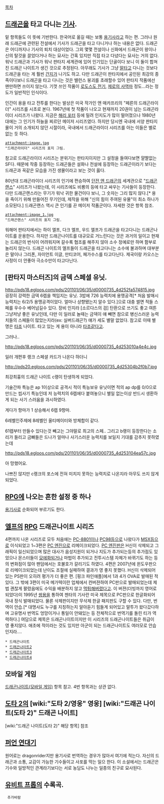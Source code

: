 [[목차]]

== [[드래곤]]을 타고 다니는 [[기사]]. ==
밑 항목들도 이 뜻에 기반한다. 한국어로 옮길 때는 보통 [[용기사]]라고 하는 편. 그러나 원래 드래곤에 관련된 전설에서 기사가 드래곤을 타고 다니거나 하는 내용은 없다. 드래곤은 어디까지나 기사의 퇴치 대상이었다. 그외 몇몇 전설이나 신화에서 드래곤이 왕이나 신의 탈것을 끌었다거나 하는 묘사는 간혹 있지만 직접 타고 다녔다는 묘사는 거의 없다. 워낙 드래곤과 기사가 워낙 판타지 세계관에 있어 인기있는 단골이다 보니 이 둘이 합쳐진 드래곤 나이트가 생긴 것으로 추정된다. 아무래도 기사가 그냥 [[말]]타고 다니는 것보다 드래곤을 타는 게 훨씬 [[간지]]가 나기도 하고. 다만 드래곤이 판타지에서 공인된 최강의 종족이다보니 드래곤을 타고 다니는 것은 밸런스 붕괴를 초래할수 있어 판타지 작품에선 왠만하면 쓰이지 않는다. 기껏 쓰인 작품이 [[로도스도 전기]], [[제로의 사역마]] 정도...라는 정도가 일반적인 인식이다. 


인간이 용을 타고 전투를 한다는 발상은 미국 작가인 앤 매카프리의 "페른의 드래곤라이더" 시리즈를 시초로 본다. 1967년에 첫 작품이 나오고 현재까지 20권이 넘는 드래곤라이더 시리즈가 나왔다. 지금은 [[해리 포터]] 등에 밀려 인지도가 많이 떨어졌으나 1980년대에는 그 인기가 하늘을 찌르던 메이저 시리즈였다. 하지만 당시엔 국내에 서양 판타지물이 거의 소개되지 않던 시절이라, 국내에서 드래곤라이더 시리즈를 아는 이들은 별로 없는 듯 하다.
 attachment:image.jpg
 "드래곤라이더" 시리즈의 표지 그림.

참고로 드래곤라이더 시리즈는 분위기는 판타지이지만 그 설정을 들여다보면 얄짤없는 SF다. 때문에 작중 등장하는 드래곤들은 설화나 전설에 등장하는 드래곤이라기 보다는 드래곤과 꼭같은 모습을 가진 생물이라고 보는 것이 옳다.

80년대 드래곤라이더 시리즈의 인기에 편승하여 [[던전 앤 드래곤]]의 세계관으로 "[[드래곤랜스]]" 시리즈가 나왔는데, 이 시리즈에도 비룡의 등에 타고 싸우는 기사들이 등장한다. 다만 드래곤랜스라는 무기가 워낙 귀한 물건이다 보니, 그 숫자는 그리 많지 않다.[* 용을 죽이기 위해 만들어진 무기인데, 제작을 위해 "신의 힘이 주여된 유물"이 최소 하나가 소모된다.] 드래곤랜스 역시 큰 인기를 끈 메이저 작품군이다. 자세한 것은 항목 참조.
 attachment:image_1.jpg
 "드래곤랜스" 시리즈의 표지 그림.

워해머 판타지에서는 하이 엘프, 다크 엘프, 우드 엘프가 드래곤을 타고다니는 드래곤나이트를 운용한다. 하지만 드래곤나이트를 대규모로 거느린다는 것은 과거의 일이고 현재는 드래곤의 번식이 어려워지며 갈수록 협조를 해주지 않아 소수 정예로만 하며 함부로 놀리지 않는다. 드래곤 나이트의 엘프들이 드래곤을 타고다니는 소수에 불과하며 대부분은 말이나 그리폰, 자이언트 이글, 만티코어, 페가수스를 타고다닌다. 제국이랑 카오스는 사정이 더 안좋아 극소수만이 타고다닌다.   
== [판타지 마스터즈]의 금덱 스페셜 유닛. ==

http://pds18.egloos.com/pds/201101/06/35/d0000735_4d252fa574815.jpg
굉장히 강력한 금덱 6렙을 책임지는 유닛. 
3밥에 726 능력치에 용맹공격[* 처음 발매시 능력치는 6/2/5 용맹공격이었다. 얼마나 상향됐는지 알수 있다.]으로 대충 썰면 적들 스페를 우수수 베어넘길수 있다.
장비 인지라 [소르다스의 검] 탄환으로 쓰기도 좋고 여튼 그냥저냥 좋은 유닛인데, 다만 이 일러로 놀때는 금덱이 얘 빼면 참으로 병신스러운 능력치들의 스페들이 많았는지라(ex: 실버드래곤?) 얘가 세도 별말 없었다. 참고로 이때 별명은 [[타조]] 나이트. 타고 있는 게 용이 아니라 [[타조]]같다고.

그러나..

http://pds18.egloos.com/pds/201101/06/35/d0000735_4d253010a4e4c.jpg

일러 개편후 랭크 스페셜 카드가 나온다 하더니

http://pds20.egloos.com/pds/201101/06/35/d0000735_4d25304b2f0b7.jpg

최강최흉의 드래곤 나이트 c랭이 탄생하게 되었다.

기술간파 특능은 ap 1이상으로 공격시 적이 특능보유 유닛이면 적의 ap dp를 0/0으로 만드는 씹사기 특능인데 저 능력치의 6렙에다 붙여놓으니 별일 없는이상 반드시 생환하게 되는 사기 스러움을 과시하였다.

게다가 항마가 1 상승해서 6렙 9항마.

6레벨인주제에 8레벨인 울티메이터와 방체합이 같다.

61렙부터 만들수 있다는것 빼고는 그야말로 최고의 스페.. 그리고 b랭이 등장한다는 소리가 들리고 금빠들은 드나가 얼마나 사기스러운 능력치를 보일지 기대를 감추지 못하였는데

http://pds18.egloos.com/pds/201101/06/35/d0000735_4d253104ea57c.jpg

아 망했어요.

나쁘진 않지만 c랭크의 포스에 전혀 미치지 못하는 능력치로 나온지라 아무도 쓰지 않게 되었다.

== [[RPG]]에 나오는 흔한 설정 중 하나 ==
[[용기사]]로 순화되어 부르기도 한다.
== [[엘프]]의 [[RPG]] 드래곤나이트 시리즈 ==
4편까지 나온 시리즈로 모두 처음에는 [[PC-8801]]이나 [[PC98]]등으로 나왔다가 [[MSX]]등으로 이식되었고 1~3편은 [[PC 엔진]]으로 리메이크되었다. [[PC 엔진]]판은 H신이 삭제되고 그래픽이 일신되었으며 많은 대사가 음성지원이 되거나 지도가 추가되는등의 추가점도 있었으나 몬스터들이 [[모에화]]되거나 마법이 추가되고 전투시스템 자체가 바뀌기도 하는 등의 변화점이 많아 팬덤에서는 호불호가 갈리기도 하였다. 4편은 2007년에 윈도우판으로 리메이크되었는데 난이도 조절에 실패하여 결과가 영 좋지 못했다. H신이 삭제되어있는 PS판이 오히려 평가가 더 좋은 편. 
[핑크 파인애플]에서 1과 4가 OVA로 발매된 적 있다. 그 밖에 3편이 미국 메가텍이란 업체에서 컨버젼하여 PC판으로 발매되었는데 제법 괜찮게 팔렸음에도 수익을 배분하지 않고 [[먹튀]]해버렸다고. 이 버젼(더빙까지 영어로 되었다)이 1995년 [[쌍용]]을 통하여 젠타의 기사란 미국 제목으로 PC판으로 한글화되어 국내 정식 발매되었다. 물론 삭제판이지만 무삭제 한글 패치판도 구할 수 있다. 다만, 번역이 안습.[* 대명사도 누구를 지칭하는지 알아듣기 힘들게 되어있고 말투가 왔다갔다하며 고유명사 번역도 엉망이거나 통일이 안돼있는 등 전체적으로 번역기를 돌린 티가 역력하다.]
여담으로 제목은 드래곤나이트이지만 이 시리즈의 드래곤나이트들은 취급이 영 좋지않다. 애초에 적이라는 것도 있지만 아군이 되는 드래곤나이트도 여러모로 안습인지라....

 * 드래곤나이트
 * [[드래곤나이트2]]
 * [[드래곤나이트3]]
 * [[드래곤나이트4]]

== 모바일 게임 ==
[[드래곤나이트(모바일 게임)]] 항목 참고. 4번 항목과는 상관 없다.
== [[도타 2]]의 [wiki:"도타 2/영웅" 영웅] [wiki:"드래곤 나이트(도타 2)" 드래곤 나이트] ==
[wiki:"드래곤 나이트(도타 2)" 해당 항목] 참조
== [[퍼언 연대기]] ==
원어로는 dragonrider지만 용기사로 번역하는 경우가 많아서 여기에 적는다. 자신의 드래곤과 소통, 교감이 가능한 기수들이고 사포를 막는 일으 한다. 이 소설에서는 드래곤은 기수와 일방적인 관계라기보다는 서로 농담도 나누는 일종의 친구로 묘사된다.
== [[유비트 프롭]]의 수록곡. ==
  추가바람
